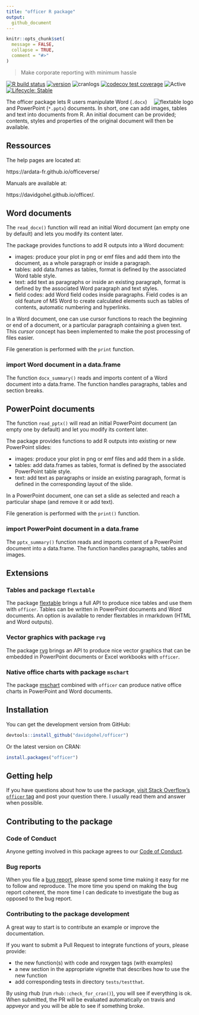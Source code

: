```yaml
---
title: "officer R package"
output:
  github_document
---
```


<!-- README.md is generated from README.Rmd. Please edit that file -->

```r
knitr::opts_chunk$set(
  message = FALSE,
  collapse = TRUE,
  comment = "#>"
)
```

> Make corporate reporting with minimum hassle

[![R build status](https://github.com/davidgohel/officer/workflows/R-CMD-check/badge.svg)](https://github.com/davidgohel/officer/actions)
[![version](https://www.r-pkg.org/badges/version/officer)](https://CRAN.R-project.org/package=officer)
![cranlogs](https://cranlogs.r-pkg.org/badges/officer)
[![codecov test coverage](https://codecov.io/gh/davidgohel/officer/branch/master/graph/badge.svg)](https://codecov.io/gh/davidgohel/officer)
![Active](https://www.repostatus.org/badges/latest/active.svg)
[![Lifecycle: Stable](https://img.shields.io/badge/lifecycle-stable-brightgreen.svg)](https://www.tidyverse.org/lifecycle/#stable)

<a href="https://github.com/davidgohel/flextable"><img src="man/figures/logo.png" alt="flextable logo" align="right" /></a>
The officer package lets R users manipulate Word (`.docx`) and 
PowerPoint (`*.pptx`) documents. In short, one can add images, 
tables and text into documents from R. An initial document can 
be provided; contents, styles and properties of the original 
document will then be available.

## Ressources

The help pages are located at:

https://ardata-fr.github.io/officeverse/ 

Manuals are available at:

https://davidgohel.github.io/officer/.


## Word documents

The `read_docx()` function will read an initial Word document (an 
empty one by default) and lets you modify its content later.

The package provides functions to add R outputs into a Word document:

* images: produce your plot in png or emf files and add them into the document, 
  as a whole paragraph or inside a paragraph.
* tables: add data.frames as tables, format is defined by the associated Word table style.
* text: add text as paragraphs or inside an existing paragraph, format is defined by the associated Word paragraph and text styles.
* field codes: add Word field codes inside paragraphs. Field codes is an old 
  feature of MS Word to create calculated elements such as tables of contents, 
  automatic numbering and hyperlinks.

In a Word document, one can use cursor functions to reach the
beginning or end of a document, or a particular paragraph containing a
given text. This *cursor* concept has been implemented to make the
post processing of files easier.

File generation is performed with the `print` function.

### import Word document in a data.frame

The function `docx_summary()` reads and imports content of a Word 
document into a data.frame. The function handles paragraphs, 
tables and section breaks.


## PowerPoint documents


The function `read_pptx()` will read an initial PowerPoint document 
(an empty one by default) and let you modify its content later.

The package provides functions to add R outputs into existing or new PowerPoint slides:

* images: produce your plot in png or emf files and add them in a slide.
* tables: add data.frames as tables, format is defined by the associated PowerPoint table style.
* text: add text as paragraphs or inside an existing paragraph, format is defined in the corresponding layout of the slide.

In a PowerPoint document, one can set a slide as selected and reach a particular shape (and remove it or add text). 

File generation is performed with the `print()` function.

### import PowerPoint document in a data.frame

The `pptx_summary()` function reads and imports content of a PowerPoint 
document into a data.frame. The function handles paragraphs, tables and images.

## Extensions

### Tables and package `flextable`

The package [flextable](https://github.com/davidgohel/flextable) brings a full API to produce nice tables and use them with `officer`. Tables can be written in 
PowerPoint documents and Word documents. An option is available to render 
flextables in rmarkdown (HTML and Word outputs).

### Vector graphics with package `rvg`

The package [rvg](https://github.com/davidgohel/rvg) brings an API to produce nice vector graphics that can be embedded in PowerPoint documents or Excel workbooks with `officer`.

### Native office charts with package `mschart`

The package [mschart](https://github.com/ardata-fr/mschart) combined with `officer` can 
produce native office charts in PowerPoint and Word documents.


## Installation

You can get the development version from GitHub:

```r
devtools::install_github("davidgohel/officer")
```

Or the latest version on CRAN:

```r
install.packages("officer")
```

## Getting help

If you have questions about how to use the package, 
[visit Stack Overflow's `officer` tag](https://stackoverflow.com/questions/tagged/officer)
and post your question there. I usually read them and answer when possible. 

## Contributing to the package

### Code of Conduct

Anyone getting involved in this package agrees to our [Code of Conduct](https://github.com/davidgohel/officer/blob/master/CONDUCT.md).

### Bug reports

When you file a [bug report](https://github.com/davidgohel/officer/issues), please spend some time making it easy for me to follow and reproduce. The more time you spend on making the bug report coherent, the more time I can dedicate to investigate the bug as opposed to the bug report.

### Contributing to the package development

A great way to start is to contribute an example or improve the documentation.

If you want to submit a Pull Request to integrate functions of yours, please provide:

* the new function(s) with code and roxygen tags (with examples)
* a new section in the appropriate vignette that describes how to use the new function
* add corresponding tests in directory `tests/testthat`.

By using rhub (run `rhub::check_for_cran()`), you will see if everything is ok.
When submitted, the PR will be evaluated automatically on travis and appveyor and you will be able to see if something broke.
